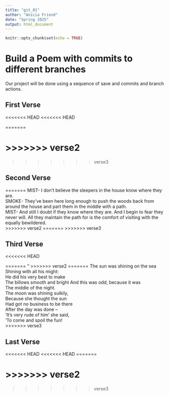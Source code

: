 ```yaml
---
title: "git_01"
author: "Anicia Friend"
date: "Spring 2025"
output: html_document
---
```


```r
knitr::opts_chunk$set(echo = TRUE)
```
# Build a Poem with commits to different branches
Our project will be done using a sequence of save and commits and branch actions.
<!-- Do not modify or change any text in "!--" bracketed areas such as this --- these are instructions to
you, if you change any of this the git program will notice it and compromise your git merging strategy !-->

## First Verse 
<!--Put the first five lines of a poem by Lewis Carrol in this section!-->

<<<<<<< HEAD
<<<<<<< HEAD
  
=======

>>>>>>> verse2
=======
  
>>>>>>> verse3

## Second Verse
<!--Put the first five lines of a poem by Robert Frost here!-->



=======
MIST- I don't believe the sleepers in the house know where they are.  
SMOKE- They've been here long enough to push the woods back from around the house and part them in the middle with a path.  
MIST- And still I doubt if they know where they are.   And I begin to fear they never will. All they maintain the path for is the comfort of visiting with the equally bewildered.  
>>>>>>> verse2
=======
>>>>>>> verse3


## Third Verse
<!--Put the first two verses of The Walrus and the Carpenter here!-->


<<<<<<< HEAD

=======
"
>>>>>>> verse2
=======
The sun was shining on the sea  
Shining with all his might:  
He did his very best to make  
The billows smooth and bright  And this was odd, because it was  
The middle of the night.  
The moon was shining sulkily,  
Because she thought the sun  
Had got no business to be there  
After the day was done –  
‘It’s very rude of him’ she said,  
‘To come and spoil the fun!  
>>>>>>> verse3


## Last Verse
<!--Put a short poem you created using chatGPT of 20 to 30 lines,here!-->

<<<<<<< HEAD
<<<<<<< HEAD
=======

>>>>>>> verse2
=======


>>>>>>> verse3

